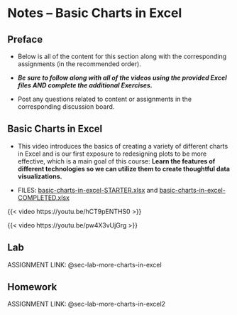 # Notes -- Basic Charts in Excel

## Preface

-   Below is all of the content for this section along with the corresponding assignments (in the recommended order).

-   ***Be sure to follow along with all of the videos using the provided Excel files AND complete the additional Exercises.***

-   Post any questions related to content or assignments in the corresponding discussion board.

## Basic Charts in Excel {#sec-notes-basic-charts-in-excel}

-   This video introduces the basics of creating a variety of different charts in Excel and is our first exposure to redesigning plots to be more effective, which is a main goal of this course: **Learn the features of different technologies so we can utilize them to create thoughtful data visualizations.**

-   FILES: [basic-charts-in-excel-STARTER.xlsx](https://github.com/coltongearhart/dana320/blob/main/excel/basic-charts-in-excel-STARTER.xlsx) and [basic-charts-in-excel-COMPLETED.xlsx](https://github.com/coltongearhart/dana320/blob/main/excel/basic-charts-in-excel-COMPLETED.xlsx)

{{< video https://youtu.be/hCT9pENTHS0 >}}

{{< video https://youtu.be/pw4X3vUjGrg >}}

## Lab

ASSIGNMENT LINK: @sec-lab-more-charts-in-excel

## Homework

ASSIGNMENT LINK: @sec-lab-more-charts-in-excel2
